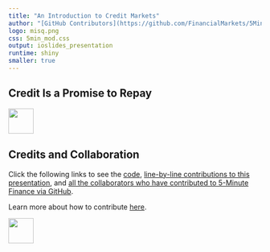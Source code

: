 ```yaml
---
title: "An Introduction to Credit Markets"
author: "[GitHub Contributors](https://github.com/FinancialMarkets/5MinuteFinance/graphs/contributors)"
logo: misq.png
css: 5min_mod.css
output: ioslides_presentation
runtime: shiny
smaller: true
---
```



## Credit Is a Promise to Repay



<div class="MIfooter"><img src="mi.png" style="height:50px;"></div> 


## Credits and Collaboration

Click the following links to see the [code](https://github.com/FinancialMarkets/5MinuteFinance/blob/master/Fixed_Income_and_Debt/credit_markets/credit_markets.Rmd), [line-by-line contributions to this presentation](https://github.com/FinancialMarkets/5MinuteFinance/blame/master/Fixed_Income_and_Debt/credit_markets/credit_markets.Rmd), and [all the collaborators who have contributed to 5-Minute Finance via GitHub](https://github.com/FinancialMarkets/5MinuteFinance/graphs/contributors).

Learn more about how to contribute [here](http://www.5minutefinance.org/how-to-contribute).


<div class="MIfooter"><img src="mi.png" style="height:50px;"></div> 
